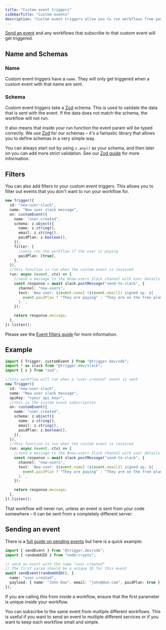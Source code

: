 ```yaml
---
title: "Custom event triggers"
sidebarTitle: "Custom events"
description: "Custom event triggers allow you to run workflows from your own code (or your other workflows)"
---
```


[Send an event](/functions/send-event) and any workflows that subscribe to that custom event will get triggered.

## Name and Schemas

### Name

Custom event triggers have a `name`. They will only get triggered when a custom event with that name are sent.

### Schema

Custom event triggers take a [Zod](https://github.com/colinhacks/zod) schema. This is used to validate the data that is sent with the event. If the data does not match the schema, the workflow will not run.

It also means that inside your run function the event param will be typed correctly. We use [Zod](https://github.com/colinhacks/zod#installation) for our schemas – it's a fantastic library that allows you to define schemas in a very simple way.

You can always start out by using `z.any()` as your schema, and then later on you can add more strict validation. See our [Zod guide](/guides/zod) for more information.

## Filters

You can also add filters to your custom event triggers. This allows you to filter out events that you don't want to run your workflow for.

```ts
new Trigger({
  id: "new-user-slack",
  name: "New user slack message",
  on: customEvent({
    name: "user.created",
    schema: z.object({
      name: z.string(),
      email: z.string(),
      paidPlan: z.boolean(),
    }),
    filter: {
      //only run the workflow if the user is paying
      paidPlan: [true],
    },
  }),
  //this function is run when the custom event is received
  run: async (event, ctx) => {
    //send a message to the #new-users Slack channel with user details
    const response = await slack.postMessage("send-to-slack", {
      channel: "new-users",
      text: `New user: ${event.name} (${event.email}) signed up. ${
        event.paidPlan ? "They are paying" : "They are on the free plan"
      }.`,
    });

    return response.message;
  },
}).listen();
```

Please see the [Event filters guide](/guides/event-filters) for more information.

## Example

```ts
import { Trigger, customEvent } from "@trigger.dev/sdk";
import * as slack from "@trigger.dev/slack";
import { z } from "zod";

//this workflow will run when a "user.created" event is sent
new Trigger({
  id: "new-user-slack",
  name: "New user slack message",
  apiKey: "<your_api_key>",
  //this is the custom event subscription
  on: customEvent({
    name: "user.created",
    schema: z.object({
      name: z.string(),
      email: z.string(),
      paidPlan: z.boolean(),
    }),
  }),
  //this function is run when the custom event is received
  run: async (event, ctx) => {
    //send a message to the #new-users Slack channel with user details
    const response = await slack.postMessage("send-to-slack", {
      channel: "new-users",
      text: `New user: ${event.name} (${event.email}) signed up. ${
        event.paidPlan ? "They are paying" : "They are on the free plan"
      }.`,
    });

    return response.message;
  },
}).listen();
```

That workflow will never run, unless an event is sent from your code somewhere – it can be sent from a completely different server.

## Sending an event

There is a [full guide on sending events](/functions/send-event) but here is a quick example:

```ts
import { sendEvent } from "@trigger.dev/sdk";
import { randomUUID } from "node:crypto";

// send an event with the name "user.created"
// The first param should be a unique ID for this event
await sendEvent(randomUUID(), {
  name: "user.created",
  payload: { name: "John Doe", email: "john@doe.com", paidPlan: true },
});
```

If you are calling this from inside a workflow, ensure that the first parameter is unique inside your workflow.

<Note>
  You can subscribe to the same event from multiple different workflows. This is
  useful if you want to send an event to multiple different services or if you
  want to keep each workflow small and simple.
</Note>
